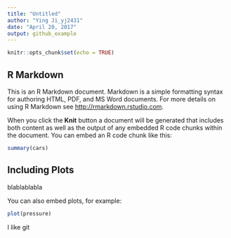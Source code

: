 ```yaml
---
title: "Untitled"
author: "Ying Ji_yj2431"
date: "April 20, 2017"
output: github_example
---
```


```r
knitr::opts_chunk$set(echo = TRUE)
```

## R Markdown

This is an R Markdown document. Markdown is a simple formatting syntax for authoring HTML, PDF, and MS Word documents. For more details on using R Markdown see <http://rmarkdown.rstudio.com>.

When you click the **Knit** button a document will be generated that includes both content as well as the output of any embedded R code chunks within the document. You can embed an R code chunk like this:

```r
summary(cars)
```

## Including Plots
blablablabla

You can also embed plots, for example:

```r
plot(pressure)
```

I like git
